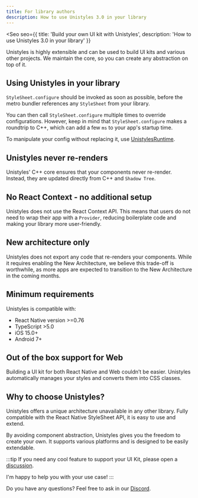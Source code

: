 ```yaml
---
title: For library authors
description: How to use Unistyles 3.0 in your library
---
```



<Seo
    seo={{
        title: 'Build your own UI kit with Unistyles',
        description: 'How to use Unistyles 3.0 in your library'
    }}
>

Unistyles is highly extensible and can be used to build UI kits and various other projects. We maintain the core, so you can create any abstraction on top of it.

## Using Unistyles in your library

`StyleSheet.configure` should be invoked as soon as possible, before the metro bundler references any `StyleSheet` from your library.

You can then call `StyleSheet.configure` multiple times to override configurations.
However, keep in mind that `StyleSheet.configure` makes a roundtrip to C++, which can add a few `ms` to your app's startup time.

To manipulate your config without replacing it, use [UnistylesRuntime](/v3/references/unistyles-runtime/).

## Unistyles never re-renders

Unistyles' C++ core ensures that your components never re-render. Instead, they are updated directly from C++ and `Shadow Tree`.

## No React Context - no additional setup

Unistyles does not use the React Context API. This means that users do not need to wrap their app with a `Provider`,
reducing boilerplate code and making your library more user-friendly.

## New architecture only

Unistyles does not export any code that re-renders your components. While it requires enabling the New Architecture, we believe this trade-off is worthwhile, as more apps are expected to transition to the New Architecture in the coming months.

## Minimum requirements

Unistyles is compatible with:
- React Native version >=0.76
- TypeScript >5.0
- iOS 15.0+
- Android 7+

## Out of the box support for Web

Building a UI kit for both React Native and Web couldn’t be easier. Unistyles automatically manages your styles and converts them into CSS classes.

## Why to choose Unistyles?

Unistyles offers a unique architecture unavailable in any other library. Fully compatible with the React Native StyleSheet API, it is easy to use and extend.

By avoiding component abstraction, Unistyles gives you the freedom to create your own. It supports various platforms and is designed to be easily extendable.

:::tip
If you need any cool feature to support your UI Kit, please open a [discussion](https://github.com/jpudysz/react-native-unistyles/discussions).

I'm happy to help you with your use case!
:::

Do you have any questions? Feel free to ask in our [Discord](https://discord.gg/akGHf27P4C).

</Seo>

